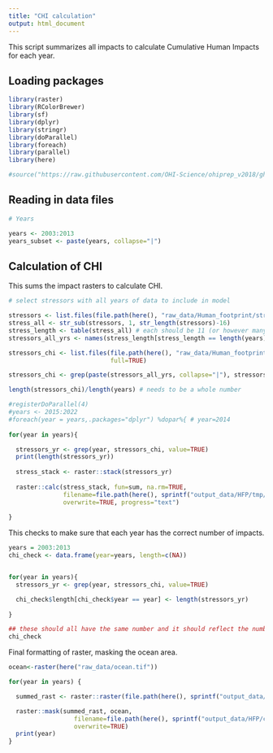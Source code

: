 ```yaml
---
title: "CHI calculation"
output: html_document
---
```


This script summarizes all impacts to calculate Cumulative Human Impacts for each year.


## Loading packages

```r

library(raster)
library(RColorBrewer)
library(sf)
library(dplyr)
library(stringr)
library(doParallel)
library(foreach)
library(parallel)
library(here)

#source("https://raw.githubusercontent.com/OHI-Science/ohiprep_v2018/gh-pages/src/R/spatial_common.R")

```

## Reading in data files
```r

# Years

years <- 2003:2013
years_subset <- paste(years, collapse="|")

```


## Calculation of CHI
This sums the impact rasters to calculate CHI.
```r

# select stressors with all years of data to include in model

stressors <- list.files(file.path(here(), "raw_data/Human_footprint/stressor_impacts"))
stress_all <- str_sub(stressors, 1, str_length(stressors)-16)
stress_length <- table(stress_all) # each should be 11 (or however many years)
stressors_all_yrs <- names(stress_length[stress_length == length(years)])

stressors_chi <- list.files(file.path(here(), "raw_data/Human_footprint/stressor_impacts"),
                            full=TRUE)

stressors_chi <- grep(paste(stressors_all_yrs, collapse="|"), stressors_chi, value=TRUE)

length(stressors_chi)/length(years) # needs to be a whole number

#registerDoParallel(4) 
#years <- 2015:2022
#foreach(year = years,.packages="dplyr") %dopar%{ # year=2014
  
for(year in years){

  stressors_yr <- grep(year, stressors_chi, value=TRUE)
  print(length(stressors_yr))
  
  stress_stack <- raster::stack(stressors_yr)
  
  raster::calc(stress_stack, fun=sum, na.rm=TRUE,
               filename=file.path(here(), sprintf("output_data/HFP/tmp/summed_raster_%s.tif", year)), 
               overwrite=TRUE, progress="text")
  
}

```

This checks to make sure that each year has the correct number of impacts.
```r
years = 2003:2013
chi_check <- data.frame(year=years, length=c(NA))


for(year in years){
  stressors_yr <- grep(year, stressors_chi, value=TRUE)

  chi_check$length[chi_check$year == year] <- length(stressors_yr)
 
}

## these should all have the same number and it should reflect the number of stressors
chi_check
```


Final formatting of raster, masking the ocean area.
```r

ocean<-raster(here("raw_data/ocean.tif"))

for(year in years) {

  summed_rast <- raster::raster(file.path(here(), sprintf("output_data/HFP/tmp/summed_raster_%s.tif", year)))

  raster::mask(summed_rast, ocean,
                  filename=file.path(here(), sprintf("output_data/HFP/cumulative_impact/direct_chi_%s.tif", year)),
                  overwrite=TRUE)
  print(year)
}

```
